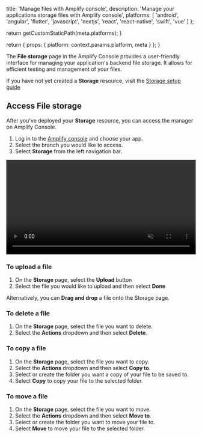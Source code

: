 
  title: 'Manage files with Amplify console',
  description:
    'Manage your applications storage files with Amplify console',
  platforms: [
    'android',
    'angular',
    'flutter',
    'javascript',
    'nextjs',
    'react',
    'react-native',
    'swift',
    'vue'
  ]
};

  return getCustomStaticPath(meta.platforms);
}

  return {
    props: {
      platform: context.params.platform,
      meta
    }
  };
}

The **File storage** page in the Amplify Console provides a user-friendly interface for managing your application's backend file storage. It allows for efficient testing and management of your files.

If you have not yet created a **Storage** resource, visit the [Storage setup guide](/[platform]/build-a-backend/storage/set-up-storage/)

## Access File storage

After you've deployed your **Storage** resource, you can access the manager on Amplify Console.

1. Log in to the [Amplify console](https://console.aws.amazon.com/amplify/home) and choose your app.
2. Select the branch you would like to access.
3. Select **Storage** from the left navigation bar.

<video autoPlay={true} muted={true} loop={true} width="100%" playsInline={true}>
  <source src="/images/gen2/manage/storage-manager.mp4" />
</video>

### To upload a file

1. On the **Storage** page, select the **Upload** button
2. Select the file you would like to upload and then select **Done**

Alternatively, you can **Drag and drop** a file onto the Storage page.

### To delete a file

1. On the **Storage** page, select the file you want to delete.
2. Select the **Actions** dropdown and then select **Delete**.

### To copy a file

1. On the **Storage** page, select the file you want to copy.
2. Select the **Actions** dropdown and then select **Copy to**.
3. Select or create the folder you want a copy of your file to be saved to.
4. Select **Copy** to copy your file to the selected folder.

### To move a file

1. On the **Storage** page, select the file you want to move.
3. Select the **Actions** dropdown and then select **Move to**.
4. Select or create the folder you want to move your file to.
5. Select **Move** to move your file to the selected folder.

